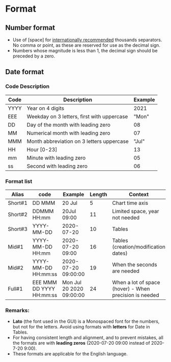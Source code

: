 

<Meta title="Style/Format" />

# Format

## Number format

*   Use of \[space] for [internationally recommended](https://en.wikipedia.org/wiki/Decimal_separator) thousands separators. No comma or point, as these are reserved for use as the decimal sign.
*   Numbers whose magnitude is less than 1, the decimal sign should be preceded by a zero.

## Date format

### Code Description

| Code | Description                                | Example |
| ---- | ------------------------------------------ | ------- |
| YYYY | Year on 4 digits                           | 2021    |
| EEE  | Weekday on 3 letters, first with uppercase | "Mon"   |
| DD   | Day of the month with leading zero         | 08      |
| MM   | Numerical month with leading zero          | 07      |
| MMM  | Month abbreviation on 3 letters uppercase  | "Jul"   |
| HH   | Hour \[0-23]                                | 13      |
| mm   | Minute with leading zero                   | 05      |
| ss   | Second with leading zero                   | 06      |

### Format list

| Alias   | code                     | Example                  | Length | Context                                                |
| ------- | ------------------------ | ------------------------ | ------ | ------------------------------------------------------ |
| Short#1 | DD MMM                   | 20 Jul                   | 5      | Chart time axis                                        |
| Short#2 | DDMMM HH:mm              | 20Jul 09:00              | 11     | Limited space, year not needed                         |
| Short#3 | YYYY-MM-DD               | 2020-07-20               | 10     | Tables                                                 |
| Mid#1   | YYYY-MM-DD HH:mm         | 2020-07-20 09:00         | 16     | Tables (creation/modification dates)                   |
| Mid#2   | YYYY-MM-DD HH:mm:ss      | 2020-07-20 09:00:00      | 19     | When the seconds are needed                            |
| Full#1  | EEE MMM DD YYYY HH:mm:ss | Mon Jul 20 2020 09:00:00 | 24     | When a lot of space (hover) - When precision is needed |

### Remarks:

*   **Lato** (the font used in the GUI) is a Monospaced font for the numbers, but not for the letters.
    Avoid using formats with **letters** for Date in Tables.
*   For having consistent length and alignment, and to prevent mistakes, all the formats are with **leading zeros** (2020-07-20 09:00 instead of 2020-7-20 9:00).
*   These formats are applicable for the English language.
